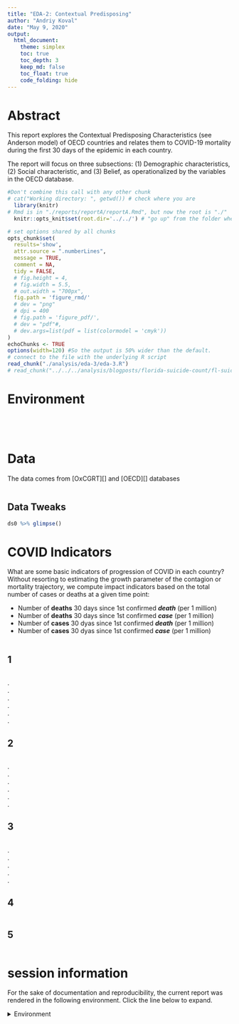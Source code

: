 ```yaml
---
title: "EDA-2: Contextual Predisposing"
author: "Andriy Koval"
date: "May 9, 2020"
output:
  html_document:
    theme: simplex
    toc: true
    toc_depth: 3
    keep_md: false
    toc_float: true
    code_folding: hide
---
```


# Abstract
This report explores the Contextual Predisposing Characteristics (see Anderson model) of OECD countries and relates them to COVID-19 mortality during the first 30 days of the epidemic in each country. 

The report will focus on three subsections: (1) Demographic characteristics, (2) Social characteristic, and (3) Belief, as operationalized by the variables in the OECD database. 

<!-- These two chunks should be added in the beginning of every .Rmd that you want to source an .R script -->
<!--  The 1st mandatory chunck  -->
<!--  Set the working directory to the repository's base directory -->
```r
#Don't combine this call with any other chunk 
# cat("Working directory: ", getwd()) # check where you are
  library(knitr)
# Rmd is in "./reports/reportA/reportA.Rmd", but now the root is "./"
  knitr::opts_knit$set(root.dir='../../') # "go up" from the folder where this .Rmd is save until you arrive at the root/working directory
```

<!--  The 2nd mandatory chunck  -->
<!-- Set the report-wide options, and point to the external code file. -->
```r
# set options shared by all chunks
opts_chunk$set(
  results='show', 
  attr.source = ".numberLines",
  message = TRUE,
  comment = NA, 
  tidy = FALSE,
  # fig.height = 4, 
  # fig.width = 5.5, 
  # out.width = "700px",
  fig.path = 'figure_rmd/'     
  # dev = "png"
  # dpi = 400
  # fig.path = 'figure_pdf/',     
  # dev = "pdf"#,
  # dev.args=list(pdf = list(colormodel = 'cmyk'))
)
echoChunks <- TRUE
options(width=120) #So the output is 50% wider than the default.
# connect to the file with the underlying R script  
read_chunk("./analysis/eda-3/eda-3.R")
# read_chunk("../../../analysis/blogposts/florida-suicide-count/fl-suicide-count.R")
```

# Environment

```r
```

```r
```

```r
```
 
```r
```

# Data  

The data comes from [OxCGRT][] and  [OECD][] databases

```r
```

## Data Tweaks

```r
ds0 %>% glimpse()
```

# COVID Indicators

What are some basic indicators of progression of COVID in each country?  Without resorting to estimating the growth parameter of the contagion or mortality trajectory, we compute impact indicators based on the total number of cases or deaths at a given time point:  

- Number of __deaths__ 30 days since 1st confirmed ___death___ (per 1 million)
- Number of __deaths__ 30 days since 1st confirmed ___case___ (per 1 million)
- Number of __cases__ 30 dyas since 1st confirmed ___death___ (per 1 million)
- Number of __cases__ 30 dyas since 1st confirmed ___case___ (per 1 million)

```r
```

## 1  
   
```r
```
.    
.    
.    
.    
.  
.  

## 2  
 
```r
```
.    
.    
.    
.    
.  
.  

## 3  
```r
```
.  
.  
.  
.  
.  

## 4  
   
```r
```
\n
\n
  
  
  
  
  

## 5  

```r
```
  
  
  
  
  

session information
===========================================================================

For the sake of documentation and reproducibility, the current report was rendered in the following environment.  Click the line below to expand.

<details>
  <summary>Environment <span class="glyphicon glyphicon-plus-sign"></span></summary>
```r
if( requireNamespace("devtools", quietly = TRUE) ) {
  devtools::session_info()
} else {
  sessionInfo()
} 
```
